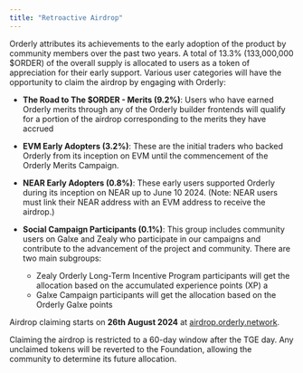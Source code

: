```yaml
---
title: "Retroactive Airdrop"
---
```


Orderly attributes its achievements to the early adoption of the product by community members over the past two years. A total of 13.3\% (133,000,000 \$ORDER) of the overall supply is allocated to users as a token of appreciation for their early support. Various user categories will have the opportunity to claim the airdrop by engaging with Orderly:

- **The Road to The \$ORDER - Merits (9.2\%)**: Users who have earned Orderly merits through any of the Orderly builder frontends will qualify for a portion of the airdrop corresponding to the merits they have accrued

- **EVM Early Adopters (3.2\%)**: These are the initial traders who backed Orderly from its inception on EVM until the commencement of the Orderly Merits Campaign.

- **NEAR Early Adopters (0.8\%)**: These early users supported Orderly during its inception on NEAR up to June 10 2024. (Note: NEAR users must link their NEAR address with an EVM address to receive the airdrop.)

- **Social Campaign Participants (0.1\%)**: This group includes community users on Galxe and Zealy who participate in our campaigns and contribute to the advancement of the project and community. There are two main subgroups:

    - Zealy Orderly Long-Term Incentive Program participants will get the allocation based on the accumulated experience points (XP)
a
    - Galxe Campaign participants will get the allocation based on the Orderly Galxe points


Airdrop claiming starts on **26th August 2024** at [airdrop.orderly.network](https://airdrop.orderly.network).


Claiming the airdrop is restricted to a 60-day window after the TGE day. Any unclaimed tokens will be reverted to the Foundation, allowing the community to determine its future allocation. 